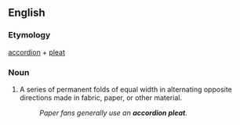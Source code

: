 ==English==

===Etymology===
[[accordion]] + [[pleat]]

===Noun===
{{en-noun}}

# A series of permanent folds of equal width in alternating opposite directions made in fabric, paper, or other material.
#: ''Paper fans generally use an '''accordion pleat'''.''